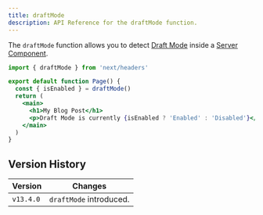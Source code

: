```yaml
---
title: draftMode
description: API Reference for the draftMode function.
---
```


The `draftMode` function allows you to detect [Draft Mode](/docs/app/building-your-application/configuring/draft-mode) inside a [Server Component](/docs/getting-started/react-essentials).

```jsx filename="app/page.js"
import { draftMode } from 'next/headers'

export default function Page() {
  const { isEnabled } = draftMode()
  return (
    <main>
      <h1>My Blog Post</h1>
      <p>Draft Mode is currently {isEnabled ? 'Enabled' : 'Disabled'}</p>
    </main>
  )
}
```

## Version History

| Version   | Changes                 |
| --------- | ----------------------- |
| `v13.4.0` | `draftMode` introduced. |
